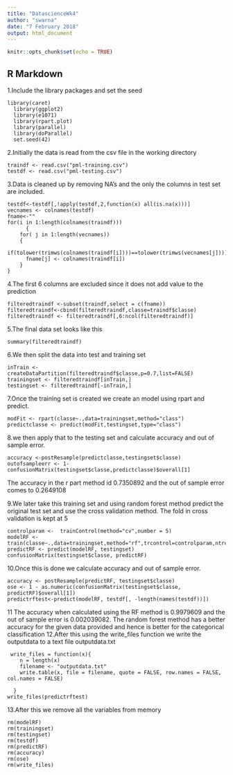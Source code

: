 ---
title: "DatascienceWk4"
author: "swarna"
date: "7 February 2018"
output: html_document
---

```{r setup, include=FALSE}
knitr::opts_chunk$set(echo = TRUE)
```

## R Markdown
1.Include the library packages and set the seed
```
library(caret)
  library(ggplot2)
  library(e1071)
  library(rpart.plot)
  library(parallel)
  library(doParallel)
  set.seed(42)
```
2.Initially the data is read from the csv file in the working directory
```
traindf <- read.csv("pml-training.csv")
testdf <- read.csv("pml-testing.csv")
```
3.Data is cleaned up by removing NA's and the only the columns in test set are included.
```
testdf<-testdf[,!apply(testdf,2,function(x) all(is.na(x)))]
vecnames <- colnames(testdf)
fname<-""
for(i in 1:length(colnames(traindf)))
      {
    for( j in 1:length(vecnames))
    {
    if(tolower(trimws(colnames(traindf[i])))==tolower(trimws(vecnames[j])))
      fname[j] <- colnames(traindf[i])
    }
}
```
4.The first 6 columns are excluded since it does not add value to the prediction
```
filteredtraindf <-subset(traindf,select = c(fname))
filteredtraindf<-cbind(filteredtraindf,classe=traindf$classe)
filteredtraindf <- filteredtraindf[,6:ncol(filteredtraindf)]
```
5.The final data set looks like this
```
summary(filteredtraindf)
```
6.We then split the data into test and training set
```
inTrain <- createDataPartition(filteredtraindf$classe,p=0.7,list=FALSE)
trainingset <- filteredtraindf[inTrain,]
testingset <- filteredtraindf[-inTrain,]
```
7.Once the training set is created we create an model using rpart and predict.
```
modFit <- rpart(classe~.,data=trainingset,method="class")
predictclasse <- predict(modFit,testingset,type="class")
```
8.we then apply that to the testing set and calculate accuracy and out of sample error.
```
accuracy <-postResample(predictclasse,testingset$classe)
outofsampleerr <- 1- confusionMatrix(testingset$classe,predictclasse)$overall[1]
```
The accuracy in the r part method id 0.7350892 and the out of sample error comes to 0.2649108

9.We later take this training set and using random forest method predict the original test set and use the cross validation method. The fold in cross validation is kept at 5
```
controlparam <-  trainControl(method="cv",number = 5)
modelRF <- train(classe~.,data=trainingset,method="rf",trcontrol=controlparam,ntree=250)
predictRF <- predict(modelRF, testingset)
confusionMatrix(testingset$classe, predictRF)
```
10.Once this is done we calculate accuracy and out of sample error.
```
accuracy <- postResample(predictRF, testingset$classe)
ose <- 1 - as.numeric(confusionMatrix(testingset$classe, predictRF)$overall[1])
predictrftest<-predict(modelRF, testdf[, -length(names(testdf))])
```
11 The accuracy when calculated using the RF method is 0.9979609 and the out of sample error is 0.002039082.
The random forest method has a better accuracy for the given data provided and hence is better for the categorical classification
12.After this using the write_files function we write the outputdata to a text file outputdata.txt

```
 write_files = function(x){
    n = length(x)
    filename <- "outputdata.txt"
    write.table(x, file = filename, quote = FALSE, row.names = FALSE, col.names = FALSE)

  }
write_files(predictrftest)
```
13.After this we remove all the variables from memory
```
rm(modelRF)
rm(trainingset)
rm(testingset)
rm(testdf)
rm(predictRF)
rm(accuracy)
rm(ose)
rm(write_files)
```
